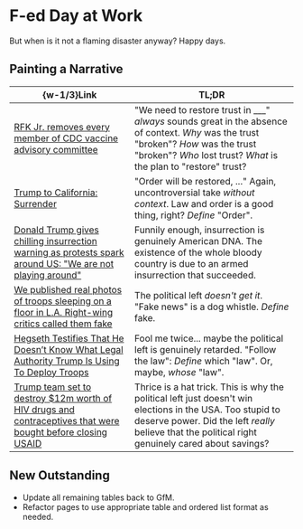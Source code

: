 #   F-ed Day at Work

But when is it not a flaming disaster anyway?
Happy days.

##  Painting a Narrative

|  \{w-1/3\}Link  |  TL;DR  |
|  ----  |  ----  |
|  [RFK Jr. removes every member of CDC vaccine advisory committee](https://www.cbsnews.com/news/rfk-jr-removes-members-cdc-immunization-advisory-committee-acip)  |  "We need to restore trust in \_\_\_" _always_ sounds great in the absence of context. _Why_ was the trust "broken"? _How_ was the trust "broken"? _Who_ lost trust? _What_ is the plan to "restore" trust?  |
|  [Trump to California: Surrender](https://time.com/7292344/trump-to-california-surrender-protests-riot)  |  "Order will be restored, ..." Again, uncontroversial take _without context_. Law and order is a good thing, right? _Define_ "Order".  |
|  [Donald Trump gives chilling insurrection warning as protests spark around US: "We are not playing around"](https://old.reddit.com/r/law/comments/1l8442s/donald_trump_gives_chilling_insurrection_warning)  |  Funnily enough, insurrection is genuinely American DNA. The existence of the whole bloody country is due to an armed insurrection that succeeded.  |
|  [We published real photos of troops sleeping on a floor in L.A. Right-wing critics called them fake](https://old.reddit.com/r/politics/comments/1l8mi6y/we_published_real_photos_of_troops_sleeping_on_a)  |  The political left _doesn't get it_. "Fake news" is a dog whistle. _Define_ fake.  |
|  [Hegseth Testifies That He Doesn’t Know What Legal Authority Trump Is Using To Deploy Troops](https://old.reddit.com/r/politics/comments/1l89ll8/hegseth_testifies_that_he_doesnt_know_what_legal)  |  Fool me twice... maybe the political left is genuinely retarded. "Follow the law": _Define_ which "law". Or, maybe, _whose_ "law".  |
|  [ Trump team set to destroy $12m worth of HIV drugs and contraceptives that were bought before closing USAID](https://old.reddit.com/r/politics/comments/1l84lcd/trump_team_set_to_destroy_12m_worth_of_hiv_drugs)  |  Thrice is a hat trick. This is why the political left just doesn't win elections in the USA. Too stupid to deserve power. Did the left _really_ believe that the political right genuinely cared about savings?  |

##  New Outstanding

-   Update all remaining tables back to GfM.
-   Refactor pages to use appropriate table and ordered list format as needed.